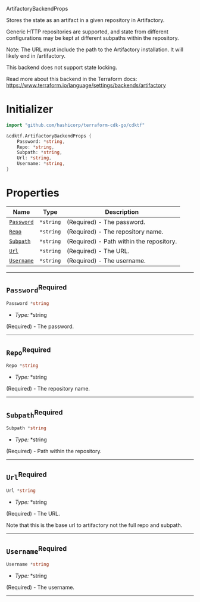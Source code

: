  ArtifactoryBackendProps <a name="ArtifactoryBackendProps" id="cdktf.ArtifactoryBackendProps"></a>

Stores the state as an artifact in a given repository in Artifactory.

Generic HTTP repositories are supported, and state from different configurations
may be kept at different subpaths within the repository.

Note: The URL must include the path to the Artifactory installation.
It will likely end in /artifactory.

This backend does not support state locking.

Read more about this backend in the Terraform docs:
https://www.terraform.io/language/settings/backends/artifactory

# Initializer <a name="Initializer" id="cdktf.ArtifactoryBackendProps.Initializer"></a>

```go
import "github.com/hashicorp/terraform-cdk-go/cdktf"

&cdktf.ArtifactoryBackendProps {
	Password: *string,
	Repo: *string,
	Subpath: *string,
	Url: *string,
	Username: *string,
}
```

# Properties <a name="Properties" id="Properties"></a>

| **Name** | **Type** | **Description** |
| --- | --- | --- |
| <code><a href="#cdktf.ArtifactoryBackendProps.property.password">Password</a></code> | <code>*string</code> | (Required) - The password. |
| <code><a href="#cdktf.ArtifactoryBackendProps.property.repo">Repo</a></code> | <code>*string</code> | (Required) - The repository name. |
| <code><a href="#cdktf.ArtifactoryBackendProps.property.subpath">Subpath</a></code> | <code>*string</code> | (Required) - Path within the repository. |
| <code><a href="#cdktf.ArtifactoryBackendProps.property.url">Url</a></code> | <code>*string</code> | (Required) - The URL. |
| <code><a href="#cdktf.ArtifactoryBackendProps.property.username">Username</a></code> | <code>*string</code> | (Required) - The username. |

---

## `Password`<sup>Required</sup> <a name="Password" id="cdktf.ArtifactoryBackendProps.property.password"></a>

```go
Password *string
```

- *Type:* *string

(Required) - The password.

---

## `Repo`<sup>Required</sup> <a name="Repo" id="cdktf.ArtifactoryBackendProps.property.repo"></a>

```go
Repo *string
```

- *Type:* *string

(Required) - The repository name.

---

## `Subpath`<sup>Required</sup> <a name="Subpath" id="cdktf.ArtifactoryBackendProps.property.subpath"></a>

```go
Subpath *string
```

- *Type:* *string

(Required) - Path within the repository.

---

## `Url`<sup>Required</sup> <a name="Url" id="cdktf.ArtifactoryBackendProps.property.url"></a>

```go
Url *string
```

- *Type:* *string

(Required) - The URL.

Note that this is the base url to artifactory not the full repo and subpath.

---

## `Username`<sup>Required</sup> <a name="Username" id="cdktf.ArtifactoryBackendProps.property.username"></a>

```go
Username *string
```

- *Type:* *string

(Required) - The username.

---
